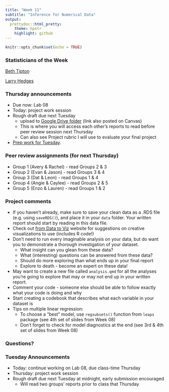 ```yaml
---
title: "Week 11"
subtitle: "Inference for Numerical Data"
output: 
  prettydoc::html_pretty:
    theme: hpstr
    highlight: github
---
```


```r
knitr::opts_chunk$set(echo = TRUE)
```

### Statisticians of the Week

[Beth Tipton](https://www.ipr.northwestern.edu/news/2019/faculty-spotlight-beth-tipton.html)

[Larry Hedges](https://www.ipr.northwestern.edu/who-we-are/faculty-experts/hedges.html)


### Thursday announcements

+ Due now: Lab 08
+ Today: project work session
+ Rough draft due next Tuesday
    + upload to [Google Drive folder](https://drive.google.com/drive/folders/1bqjf3mHkhmMNeb8h4Ql710O88rMnttqr?usp=sharing) (link also posted on Canvas)
    + This is where you will access each other's reports to read before peer review session next Thursday
    + Can also see Project rubric I will use to evaluate your final project
+ [Prep work for Tuesday](https://kgfitzgerald.github.io/APU_MATH_250/prepare/week-12.html).


### Peer review assignments (for next Thursday)

+ Group 1 (Avery & Rachel) - read Groups 2 & 3
+ Group 2 (Evan & Jason) - read Groups 3 & 4
+ Group 3 (Dat & Leon) - read Groups 1 & 4
+ Group 4 (Angie & Caylee) - read Groups 2 & 5
+ Group 5 (Enzo & Lauren) - read Groups 1 & 2




### Project comments

- If you haven't already, make sure to save your clean data as a .RDS file (e.g. using `saveRDS()`), and place it in your `data` folder. Your written report should start by reading in this data file. 
- Check out [from Data to Viz](https://www.data-to-viz.com) website for suggestions on creative visualizations to use (includes R code!)
- Don't need to run every imaginable analysis on your data, but do want you to demonstrate a thorough investigation of your dataset. 
    + What insight can you glean from these data? 
    + What (interesting) questions can be answered from these data?
    + Should do more exploring than what ends up in your final report 
    + Explore to death - become an expert on these data! 
- May want to create a new file called `analysis.qmd` for all the analyses you're going to explore that may or may not end up in your written report. 
- Comment your code - someone else should be able to follow exactly what your code is doing and why
- Start creating a codebook that describes what each variable in your dataset is
- Tips on multiple linear regression:
    + To choose a "best" model, use `regsubsets()` function from `leaps` package (see 4th set of slides from Week 08)
    + Don't forget to check for model diagnostics at the end (see 3rd & 4th set of slides from Week 08)

    
### Questions?


### Tuesday Announcements

+ Today: continue working on Lab 08, due class-time Thursday
+ Thursday: project work session
+ Rough draft due next Tuesday at midnight, early submission encouraged
    + Will read two groups' reports prior to class that Thursday

